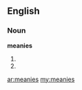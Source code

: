 ==English==

===Noun===
'''meanies'''

# {{plural of|[[meany]]}}
# {{plural of|[[meanie]]}}

[[ar:meanies]]
[[my:meanies]]